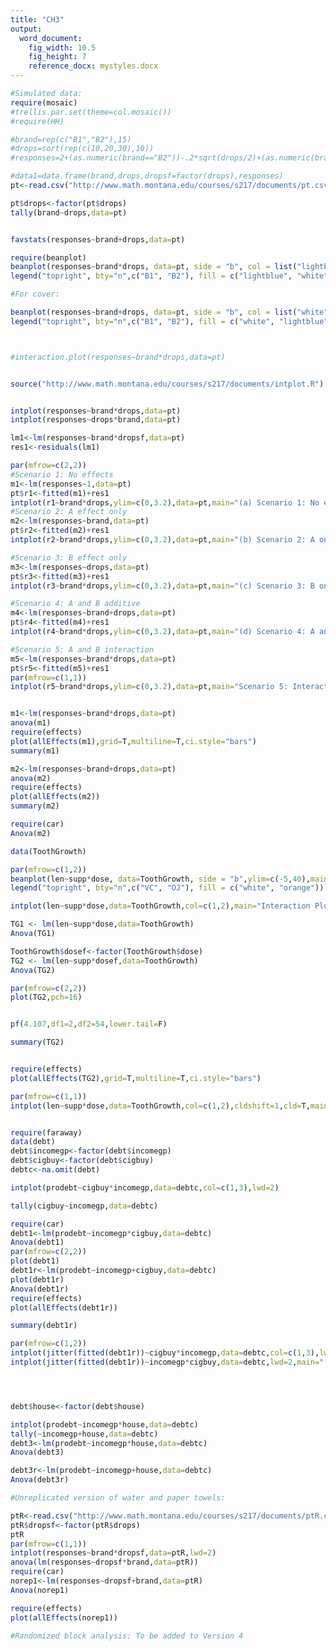 ```yaml
---
title: "CH3"
output:
  word_document:
    fig_width: 10.5
    fig_height: 7
    reference_docx: mystyles.docx 
---
```


```r

#Simulated data:
require(mosaic)
#trellis.par.set(theme=col.mosaic()) 
#require(HH)

#brand=rep(c("B1","B2"),15)
#drops=sort(rep(c(10,20,30),10))
#responses=2+(as.numeric(brand=="B2"))-.2*sqrt(drops/2)+(as.numeric(brand=="B2"))*(drops==30)*(-1) +rnorm(30,0,.5)

#data1=data.frame(brand,drops,dropsf=factor(drops),responses)
pt<-read.csv("http://www.math.montana.edu/courses/s217/documents/pt.csv")

pt$drops<-factor(pt$drops)
tally(brand~drops,data=pt)


favstats(responses~brand+drops,data=pt)

require(beanplot)
beanplot(responses~brand*drops, data=pt, side = "b", col = list("lightblue", "white"),xlab="Drops",ylab="Time",method="jitter",log="")
legend("topright", bty="n",c("B1", "B2"), fill = c("lightblue", "white"))

#For cover:

beanplot(responses~brand+drops, data=pt, side = "b", col = list("white", "lightblue"),horizontal=T)
legend("topright", bty="n",c("B1", "B2"), fill = c("white", "lightblue"))



#interaction.plot(responses~brand*drops,data=pt)


source("http://www.math.montana.edu/courses/s217/documents/intplot.R")


intplot(responses~brand*drops,data=pt)
intplot(responses~drops*brand,data=pt)

lm1<-lm(responses~brand*dropsf,data=pt)
res1<-residuals(lm1)

par(mfrow=c(2,2))
#Scenario 1: No effects
m1<-lm(responses~1,data=pt)
pt$r1<-fitted(m1)+res1
intplot(r1~brand*drops,ylim=c(0,3.2),data=pt,main="(a) Scenario 1: No effects",col=c(1,2),lwd=2)
#Scenario 2: A effect only
m2<-lm(responses~brand,data=pt)
pt$r2<-fitted(m2)+res1
intplot(r2~brand*drops,ylim=c(0,3.2),data=pt,main="(b) Scenario 2: A only",col=c(1,2),lwd=2)

#Scenario 3: B effect only
m3<-lm(responses~drops,data=pt)
pt$r3<-fitted(m3)+res1
intplot(r3~brand*drops,ylim=c(0,3.2),data=pt,main="(c) Scenario 3: B only",col=c(1,2),lwd=2)

#Scenario 4: A and B additive
m4<-lm(responses~brand+drops,data=pt)
pt$r4<-fitted(m4)+res1
intplot(r4~brand*drops,ylim=c(0,3.2),data=pt,main="(d) Scenario 4: A and B additive",col=c(1,2),lwd=2)

#Scenario 5: A and B interaction
m5<-lm(responses~brand*drops,data=pt)
pt$r5<-fitted(m5)+res1
par(mfrow=c(1,1))
intplot(r5~brand*drops,ylim=c(0,3.2),data=pt,main="Scenario 5: Interaction between A and B",col=c(1,2),lwd=2)


m1<-lm(responses~brand*drops,data=pt)
anova(m1)
require(effects)
plot(allEffects(m1),grid=T,multiline=T,ci.style="bars")
summary(m1)

m2<-lm(responses~brand+drops,data=pt)
anova(m2)
require(effects)
plot(allEffects(m2))
summary(m2)

require(car)
Anova(m2)

data(ToothGrowth)

par(mfrow=c(1,2))
beanplot(len~supp*dose, data=ToothGrowth, side = "b",ylim=c(-5,40),main="Beanplot" ,col = list("white","orange"),xlab="Dosage",ylab="Tooth Growth")
legend("topright", bty="n",c("VC", "OJ"), fill = c("white", "orange"))

intplot(len~supp*dose,data=ToothGrowth,col=c(1,2),main="Interaction Plot",ylim=c(-5,40))

TG1 <- lm(len~supp*dose,data=ToothGrowth)
Anova(TG1)

ToothGrowth$dosef<-factor(ToothGrowth$dose)
TG2 <- lm(len~supp*dosef,data=ToothGrowth)
Anova(TG2) 

par(mfrow=c(2,2))
plot(TG2,pch=16) 


pf(4.107,df1=2,df2=54,lower.tail=F)

summary(TG2)


require(effects)
plot(allEffects(TG2),grid=T,multiline=T,ci.style="bars")

par(mfrow=c(1,1))
intplot(len~supp*dose,data=ToothGrowth,col=c(1,2),cldshift=1,cld=T,main="Interaction Plot with CLD")


require(faraway)
data(debt)
debt$incomegp<-factor(debt$incomegp)
debt$cigbuy<-factor(debt$cigbuy)
debtc<-na.omit(debt)

intplot(prodebt~cigbuy*incomegp,data=debtc,col=c(1,3),lwd=2)

tally(cigbuy~incomegp,data=debtc)

require(car)
debt1<-lm(prodebt~incomegp*cigbuy,data=debtc)
Anova(debt1)
par(mfrow=c(2,2))
plot(debt1)
debt1r<-lm(prodebt~incomegp+cigbuy,data=debtc)
plot(debt1r)
Anova(debt1r)
require(effects)
plot(allEffects(debt1r))

summary(debt1r)

par(mfrow=c(1,2))
intplot(jitter(fitted(debt1r))~cigbuy*incomegp,data=debtc,col=c(1,3),lwd=2,main="(a)",ylab="Mean of ProDebt")
intplot(jitter(fitted(debt1r))~incomegp*cigbuy,data=debtc,lwd=2,main="(b)",ylab="Mean of ProDebt")




debt$house<-factor(debt$house)

intplot(prodebt~incomegp*house,data=debtc)
tally(~incomegp+house,data=debtc)
debt3<-lm(prodebt~incomegp*house,data=debtc)
Anova(debt3)

debt3r<-lm(prodebt~incomegp+house,data=debtc)
Anova(debt3r)

#Unreplicated version of water and paper towels:

ptR<-read.csv("http://www.math.montana.edu/courses/s217/documents/ptR.csv")
ptR$dropsf<-factor(ptR$drops)
ptR
par(mfrow=c(1,1))
intplot(responses~brand*dropsf,data=ptR,lwd=2)
anova(lm(responses~dropsf*brand,data=ptR))
require(car)
norep1<-lm(responses~dropsf+brand,data=ptR)
Anova(norep1)

require(effects)
plot(allEffects(norep1))

#Randomized block analysis: To be added to Version 4

```


